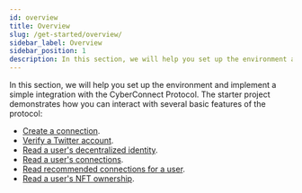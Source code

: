 ```yaml
---
id: overview
title: Overview
slug: /get-started/overview/
sidebar_label: Overview
sidebar_position: 1
description: In this section, we will help you set up the environment and implement a simple integration with the CyberConnect Protocol.
---
```


In this section, we will help you set up the environment and implement a simple integration with the CyberConnect Protocol. The starter project demonstrates how you can interact with several basic features of the protocol:
- [Create a connection](/get-started/create-a-connection/).
- [Verify a Twitter account](/get-started/verify-a-twitter-account/).
- [Read a user's decentralized identity](/get-started/read-identity/).
- [Read a user's connections](/get-started/read-connections/).
- [Read recommended connections for a user](/get-started/read-recommendations/).
- [Read a user's NFT ownership](/get-started/read-nft-ownership/).
